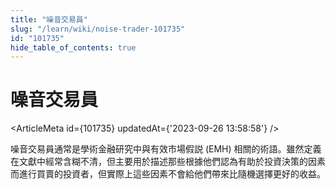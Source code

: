 ```yaml
---
title: "噪音交易員"
slug: "/learn/wiki/noise-trader-101735"
id: "101735"
hide_table_of_contents: true
---
```



# 噪音交易員

<ArticleMeta id={101735} updatedAt={'2023-09-26 13:58:58'} />
<div className='border-solid border-b border-t-0 my-4 border-[var(--ifm-color-gray-300)]' />

噪音交易員通常是學術金融研究中與有效市場假説 (EMH) 相關的術語。雖然定義在文獻中經常含糊不清，但主要用於描述那些根據他們認為有助於投資決策的因素而進行買賣的投資者，但實際上這些因素不會給他們帶來比隨機選擇更好的收益。
